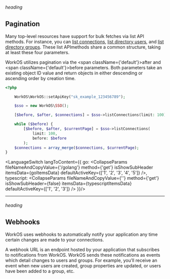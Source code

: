 
###### heading

## Pagination

Many top-level resources have support for bulk fetches via list API methods. For instance,
you can [list connections](#connections), [list directory users](#dirUsers), and [list directory groups](#dirGroups).
These list APImethods share a common structure, taking at least these four parameters.

WorkOS utilizes pagination via the <span className={'default'}>after</span> and <span className={'default'}>before</span> parameters.
Both parameters take an existing object ID value and return objects in either descending or ascending order by creation time.

```php copy filename="Request / Response"
<?php

    WorkOS\WorkOS::setApiKey("sk_example_123456789");

    $sso = new WorkOS\SSO();

    [$before, $after, $connections] = $sso->listConnections(limit: 100);

    while ($before) {
        [$before, $after, $currentPage] = $sso->listConnections(
            limit: 100,
            before: $before
        );
    $connections = array_merge($connections, $currentPage);
}
```

<LanguageSwitch
    langToContent={{
        go: <CollapseParams fileNameAndCopyValue={'/golang'}
                            method={'get'}
                            isShowSubHeader
                            itemsData={goItemsData}
                            defaultActiveKey={['1', '2', '3', '4', '5']}
        />,
        typescript: <CollapseParams fileNameAndCopyValue={''}
                                    method={'get'}
                                    isShowSubHeader={false}
                                    itemsData={typescriptItemsData}
                                    defaultActiveKey={['1', '2', '3']}
        />
    }}/>

---

###### heading

## Webhooks

WorkOS uses webhooks to automatically notify your application any time certain changes
are made to your connections.

A webhook URL is an endpoint hosted by your application that subscribes to notifications
from WorkOS. WorkOS sends these notifications as events which detail changes to users and groups.
For example, you’ll receive an event when new users are created, group properties are updated, or users have been added to a group, etc.

